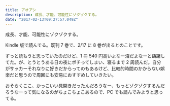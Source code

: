 ```yaml
---
title: アオアシ
description: 成長、才能、可能性にゾクゾクする。
date: "2017-02-13T09:27:57.049Z"
---
```


成長、才能、可能性にゾクゾクする。

Kindle 版で読んでる。既刊 7 巻で、2/17 に 8 巻が出るとのことです。

ずっと読もうと思っていたのだけど、1 冊 540 円高いよなー沼だよなーと躊躇してた。が、とうとうある日の夜にポチってしまい、寝るまで 2 周読んだ。自分がサッカーそれなりに好きだからってのもあるけど、比較的時間のかからない娯楽だと思うので周囲にも安易におすすめしていきたい。

おそらくここ、かっこいい見開きだったんだろうなー、もっとゾクゾクするんだろうなーって気になるのがちょこちょこあるので、PC でも読んでみようと思ってる。
